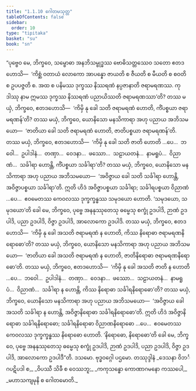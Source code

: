```yaml
---
title: "1.1.10 ဂေါတမသုတ္တ"
tableOfContents: false
sidebar:
  order: 10
type: "tipitaka"
basket: "su"
book: "sn"
---
```



<DynamicBreadcrumb />

<Division number="10" book="sn" e="ch" v="18" p="280">

<Paragraph number="58" book="sn">
“ပုဗ္ဗေဝ မေ, ဘိက္ခဝေ, သမ္ဗောဓာ အနဘိသမ္ဗုဒ္ဓဿ ဗောဓိသတ္တဿေဝ သတော ဧတဒဟောသိ—  ‘ကိစ္ဆံ ဝတာယံ လောကော အာပန္နော ဇာယတိ စ ဇီယတိ စ မီယတိ စ စဝတိ စ ဥပပဇ္ဇတိ စ. အထ စ ပနိမဿ ဒုက္ခဿ နိဿရဏံ နပ္ပဇာနာတိ ဇရာမရဏဿ. ကုဒါဿု နာမ ဣမဿ ဒုက္ခဿ နိဿရဏံ ပညာယိဿတိ ဇရာမရဏဿာ’တိ?
</Paragraph>

<Paragraph number="59" book="sn">
တဿ မယှံ, ဘိက္ခဝေ, ဧတဒဟောသိ—  ‘ကိမှိ နု ခေါ သတိ ဇရာမရဏံ ဟောတိ, ကိံပစ္စယာ ဇရာမရဏန်’တိ? တဿ မယှံ, ဘိက္ခဝေ, ယောနိသော မနသိကာရာ အဟု ပညာယ အဘိသမယော—  ‘ဇာတိယာ ခေါ သတိ ဇရာမရဏံ ဟောတိ, ဇာတိပစ္စယာ ဇရာမရဏန်’တိ.
</Paragraph>

<Paragraph number="60" book="sn">
တဿ မယှံ, ဘိက္ခဝေ, ဧတဒဟောသိ—  ‘ကိမှိ နု ခေါ သတိ ဇာတိ ဟောတိ …ပေ…  ဘဝေါ…  ဥပါဒါနံ…  တဏှာ…  ဝေဒနာ…  ဖဿော…  သဠာယတနံ…  နာမရူပံ…  ဝိညာဏံ…  သင်္ခါရာ ဟောန္တိ, ကိံပစ္စယာ သင်္ခါရာ’တိ? တဿ မယှံ, ဘိက္ခဝေ, ယောနိသော မနသိကာရာ အဟု ပညာယ အဘိသမယော—  ‘အဝိဇ္ဇာယ ခေါ သတိ သင်္ခါရာ ဟောန္တိ, အဝိဇ္ဇာပစ္စယာ သင်္ခါရာ’တိ.
</Paragraph>

<Paragraph number="61" book="sn">
ဣတိ ဟိဒံ အဝိဇ္ဇာပစ္စယာ သင်္ခါရာ; သင်္ခါရပစ္စယာ ဝိညာဏံ …ပေ…  ဧဝမေတဿ ကေဝလဿ ဒုက္ခက္ခန္ဓဿ သမုဒယော ဟောတိ. ‘သမုဒယော, သမုဒယော’တိ ခေါ မေ, ဘိက္ခဝေ, ပုဗ္ဗေ အနနုဿုတေသု ဓမ္မေသု စက္ခုံ ဥဒပါဒိ, ဉာဏံ ဥဒပါဒိ, ပညာ ဥဒပါဒိ, ဝိဇ္ဇာ ဥဒပါဒိ, အာလောကော ဥဒပါဒိ.
</Paragraph>

<Paragraph number="62" book="sn">
တဿ မယှံ, ဘိက္ခဝေ, ဧတဒဟောသိ—  ‘ကိမှိ နု ခေါ အသတိ ဇရာမရဏံ န ဟောတိ, ကိဿ နိရောဓာ ဇရာမရဏနိရောဓော’တိ? တဿ မယှံ, ဘိက္ခဝေ, ယောနိသော မနသိကာရာ အဟု ပညာယ အဘိသမယော—  ‘ဇာတိယာ ခေါ အသတိ ဇရာမရဏံ န ဟောတိ, ဇာတိနိရောဓာ ဇရာမရဏနိရောဓော’တိ.
</Paragraph>

<Paragraph number="63" book="sn">
တဿ မယှံ, ဘိက္ခဝေ, ဧတဒဟောသိ—  ‘ကိမှိ နု ခေါ အသတိ ဇာတိ န ဟောတိ …ပေ…  ဘဝေါ…  ဥပါဒါနံ…  တဏှာ…  ဝေဒနာ…  ဖဿော…  သဠာယတနံ…  နာမရူပံ…  ဝိညာဏံ…  သင်္ခါရာ န ဟောန္တိ, ကိဿ နိရောဓာ သင်္ခါရနိရောဓော’တိ? တဿ မယှံ, ဘိက္ခဝေ, ယောနိသော မနသိကာရာ အဟု ပညာယ အဘိသမယော—  ‘အဝိဇ္ဇာယ ခေါ အသတိ သင်္ခါရာ န ဟောန္တိ, အဝိဇ္ဇာနိရောဓာ သင်္ခါရနိရောဓော’တိ.
</Paragraph>

<Paragraph number="64" book="sn">
ဣတိ ဟိဒံ အဝိဇ္ဇာနိရောဓာ သင်္ခါရနိရောဓော; သင်္ခါရနိရောဓာ ဝိညာဏနိရောဓော …ပေ…  ဧဝမေတဿ ကေဝလဿ ဒုက္ခက္ခန္ဓဿ နိရောဓော ဟောတိ. ‘နိရောဓော, နိရောဓော’တိ ခေါ မေ, ဘိက္ခဝေ, ပုဗ္ဗေ အနနုဿုတေသု ဓမ္မေသု စက္ခုံ ဥဒပါဒိ, ဉာဏံ ဥဒပါဒိ, ပညာ ဥဒပါဒိ, ဝိဇ္ဇာ ဥဒပါဒိ, အာလောကော ဥဒပါဒီ”တိ. ဒသမော.

</Paragraph>
</Division>

<Paragraph number="65" type="center" book="sn">
ဗုဒ္ဓဝဂ္ဂေါ ပဌမော.



</Paragraph>

<Paragraph number="66" type="center" book="sn">
တဿုဒ္ဒါနံ


</Paragraph>

<Paragraph number="67" type="verses" book="sn">
_ဒေသနာ ဝိဘင်္ဂပဋိပဒါ စ,_  
_ဝိပဿီ သိခီ စ ဝေဿဘူ;_  
_ကကုသန္ဓော ကောဏာဂမနော ကဿပေါ,_  
_မဟာသကျမုနိ စ ဂေါတမောတိ._
</Paragraph>